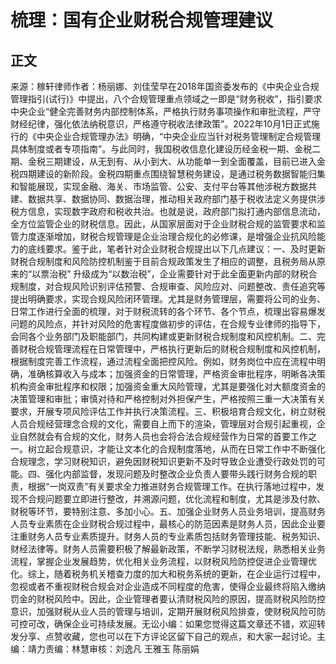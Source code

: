 # 梳理：国有企业财税合规管理建议
## 正文
来源：稼轩律师作者：杨丽娜、刘佳莹早在2018年国资委发布的《中央企业合规管理指引(试行)》中提出，八个合规管理重点领域之一即是“财务税收”，指引要求中央企业“健全完善财务内部控制体系，严格执行财务事项操作和审批流程，严守财经纪律，强化依法纳税意识，严格遵守税收法律政策”。2022年10月1日正式施行的《中央企业合规管理办法》明确，“中央企业应当针对税务管理制定合规管理具体制度或者专项指南”。与此同时，我国税收信息化建设历经金税一期、金税二期、金税三期建设，从无到有、从小到大、从功能单一到全面覆盖，目前已进入金税四期建设的新阶段。金税四期重点围绕智慧税务建设，是通过税务数据智能归集和智能展现，实现金融、海关、市场监管、公安、支付平台等其他涉税方数据共建、数据共享、数据协同、数据治理，推动相关政府部门基于税收法定义务提供涉税方信息，实现数字政府和税收共治。也就是说，政府部门拟打通内部信息流动，全方位监管企业的财税信息。因此，从国家层面对于企业财税合规的监管要求和监管力度逐渐增加，财税合规管理是企业治理合规化的必修课，是增强企业抗风险能力的底线要求。鉴于此，笔者针对企业财税合规提出以下几点建议：一、及时更新财税合规制度和风险防控机制鉴于目前合规政策发生了相应的调整，且税务局从原来的“以票治税” 升级成为“以数治税”，企业需要针对于此全面更新内部的财税合规制度，对合规风险识别评估预警、合规审查、风险应对、问题整改、责任追究等提出明确要求，实现合规风险闭环管理。尤其是财务管理层，需要将公司的业务、日常工作进行全面的梳理，对于财税流转的各个环节、各个节点，梳理出容易爆发问题的风险点，并针对风险的危害程度做初步的评估，在合规专业律师的指导下，会同各个业务部门及职能部门，共同构建或更新财税合规制度和风控机制。二、完善财税合规管理流程在日常管理中，严格执行更新后的财税合规制度和风控机制，根据制度完善工作流程，通过流程全面把控风险。例如，财务岗位中应在流程中明确，准确核算收入与成本；加强资金的日常管理，严格资金审批程序，明晰各决策机构资金审批程序和权限；加强资金重大风险管理，尤其是要强化对大额度资金的决策管理和审批；审慎对待和严格控制对外担保产生，严格按照三重一大决策有关要求，开展专项风险评估工作并执行决策流程。三、积极培育合规文化，树立财税人员合规经营理念合规的文化，需要自上而下的渲染，管理层对合规引起重视，企业自然就会有合规的文化，财务人员也会将合法合规经营作为日常的首要工作之一。树立起合规意识，才能让文本化的合规制度落地，从而在日常工作中不断强化合规理念，学习财税知识，避免因财税知识更新不及时导致企业遭受行政处罚的可能。四、强化内部监督，发现问题及时整改企业负责人要带头践行财务合规的职责，根据“一岗双责”有关要求全力推进财务合规管理工作。在执行落地过程中，发现不合规问题要立即进行整改，并溯源问题，优化流程和制度，尤其是涉及付款、财税等环节，要特别注意、多加小心。五、加强企业财务人员业务培训，提高财务人员专业素质在企业财税合规过程中，最核心的防范因素是财务人员，因此企业要注重财务人员专业素质提升。财务人员的专业素质包括财务管理技能、税务知识、财经法律等。财务人员需要积极了解最新政策，不断学习财税法规，熟悉相关业务流程，掌握企业发展趋势，优化相关业务流程，以财税风险防控促进企业管理优化。综上，随着税务机关稽查力度的加大和税务系统的更新，在企业运行过程中，忽视或者不重视财税合规会对企业造成不同程度的危害，使得企业最终将陷入缴纳罚金的财税风险中。因此，企业管理者要认清财税风险的原因，提高财税风险防控意识，加强财税从业人员的管理与培训，定期开展财税风险排查，使财税风险可防可控可改，确保企业可持续发展。无讼小编：如果您觉得这篇文章还不错，欢迎转发分享、点赞收藏，您也可以在下方评论区留下自己的观点，和大家一起讨论。主编：靖力责编：林慧审核：刘逸凡 王雅玉 陈丽娟 